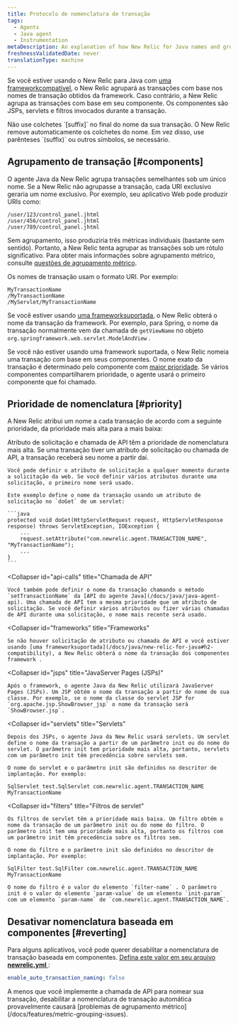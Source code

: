 ```yaml
---
title: Protocolo de nomenclatura de transação
tags:
  - Agents
  - Java agent
  - Instrumentation
metaDescription: An explanation of how New Relic for Java names and groups transactions in the APM UI.
freshnessValidatedDate: never
translationType: machine
---
```


Se você estiver usando o New Relic para Java com [uma frameworkcompatível](/docs/java/new-relic-for-java#h2-compatibility), o New Relic agrupará as transações com base nos nomes de transação obtidos da framework. Caso contrário, a New Relic agrupa as transações com base em seu componente. Os componentes são JSPs, servlets e filtros invocados durante a transação.

<Callout variant="important">
  Não use colchetes `[suffix]` no final do nome da sua transação. O New Relic remove automaticamente os colchetes do nome. Em vez disso, use parênteses `(suffix)` ou outros símbolos, se necessário.
</Callout>

## Agrupamento de transação [#components]

O agente Java da New Relic agrupa transações semelhantes sob um único nome. Se a New Relic não agrupasse a transação, cada URI exclusivo geraria um nome exclusivo. Por exemplo, seu aplicativo Web pode produzir URIs como:

```
/user/123/control_panel.jhtml
/user/456/control_panel.jhtml
/user/789/control_panel.jhtml
```

Sem agrupamento, isso produziria três métricas individuais (bastante sem sentido). Portanto, a New Relic tenta agrupar as transações sob um rótulo significativo. Para obter mais informações sobre agrupamento métrico, consulte [questões de agrupamento métrico](/docs/features/metric-grouping-issues).

Os nomes de transação usam o formato URI. Por exemplo:

```
MyTransactionName
/MyTransactionName
/MyServlet/MyTransactionName
```

Se você estiver usando [uma frameworksuportada](/docs/java/new-relic-for-java#h2-compatibility), o New Relic obterá o nome da transação da framework. Por exemplo, para Spring, o nome da transação normalmente vem da chamada de `getViewName` no objeto `org.springframework.web.servlet.ModelAndView` .

Se você não estiver usando uma framework suportada, o New Relic nomeia uma transação com base em seus componentes. O nome exato da transação é determinado pelo componente com [maior prioridade](#priority). Se vários componentes compartilharem prioridade, o agente usará o primeiro componente que foi chamado.

## Prioridade de nomenclatura [#priority]

A New Relic atribui um nome a cada transação de acordo com a seguinte prioridade, da prioridade mais alta para a mais baixa:

<CollapserGroup>
  <Collapser
    id="request-attributes"
    title="Solicitar atributo"
  >
    Atributo de solicitação e chamada de API têm a prioridade de nomenclatura mais alta. Se uma transação tiver um atributo de solicitação ou chamada de API, a transação receberá seu nome a partir daí.

    Você pode definir o atributo de solicitação a qualquer momento durante a solicitação da web. Se você definir vários atributos durante uma solicitação, o primeiro nome será usado.

    Este exemplo define o nome da transação usando um atributo de solicitação no `doGet` de um servlet:

    ```java
    protected void doGet(HttpServletRequest request, HttpServletResponse response) throws ServletException, IOException {
        ...
        request.setAttribute("com.newrelic.agent.TRANSACTION_NAME", "MyTransactionName");
        ...
    }
    ```
  </Collapser>

  <Collapser
    id="api-calls"
    title="Chamada de API"
  >
    Você também pode definir o nome da transação chamando o método `setTransactionName` da [API do agente Java](/docs/java/java-agent-api). Uma chamada de API tem a mesma prioridade que um atributo de solicitação. Se você definir vários atributos ou fizer várias chamadas de API durante uma solicitação, o nome mais recente será usado.
  </Collapser>

  <Collapser
    id="frameworks"
    title="Frameworks"
  >
    Se não houver solicitação de atributo ou chamada de API e você estiver usando [uma frameworksuportada](/docs/java/new-relic-for-java#h2-compatibility), a New Relic obterá o nome da transação dos componentes framework .
  </Collapser>

  <Collapser
    id="jsps"
    title="JavaServer Pages (JSPs)"
  >
    Após o framework, o agente Java da New Relic utilizará JavaServer Pages (JSPs). Um JSP obtém o nome da transação a partir do nome de sua classe. Por exemplo, se o nome da classe do servlet JSP for `org.apache.jsp.ShowBrowser_jsp` o nome da transação será `ShowBrowser.jsp`.
  </Collapser>

  <Collapser
    id="servlets"
    title="Servlets"
  >
    Depois dos JSPs, o agente Java da New Relic usará servlets. Um servlet define o nome da transação a partir de um parâmetro init ou do nome do servlet. O parâmetro init tem prioridade mais alta, portanto, servlets com um parâmetro init têm precedência sobre servlets sem.

    O nome do servlet e o parâmetro init são definidos no descritor de implantação. Por exemplo:

    SqlServlet test.SqlServlet com.newrelic.agent.TRANSACTION_NAME MyTransactionName
  </Collapser>

  <Collapser
    id="filters"
    title="Filtros de servlet"
  >
    Os filtros de servlet têm a prioridade mais baixa. Um filtro obtém o nome da transação de um parâmetro init ou do nome do filtro. O parâmetro init tem uma prioridade mais alta, portanto os filtros com um parâmetro init têm precedência sobre os filtros sem.

    O nome do filtro e o parâmetro init são definidos no descritor de implantação. Por exemplo:

    SqlFilter test.SqlFilter com.newrelic.agent.TRANSACTION_NAME MyTransactionName

    O nome do filtro é o valor do elemento `filter-name` . O parâmetro init é o valor do elemento `param-value` de um elemento `init-param` com um elemento `param-name` de `com.newrelic.agent.TRANSACTION_NAME`.
  </Collapser>
</CollapserGroup>

## Desativar nomenclatura baseada em componentes [#reverting]

Para alguns aplicativos, você pode querer desabilitar a nomenclatura de transação baseada em componentes. [Defina este valor em seu arquivo <DoNotTranslate>**newrelic.yml**</DoNotTranslate> ](/docs/java/java-agent-configuration#cfg-enable_auto_transaction_naming):

```yml
enable_auto_transaction_naming: false
```

<Callout variant="caution">
  A menos que você implemente a chamada de API para nomear sua transação, desabilitar a nomenclatura de transação automática provavelmente causará [problemas de agrupamento métrico](/docs/features/metric-grouping-issues).
</Callout>